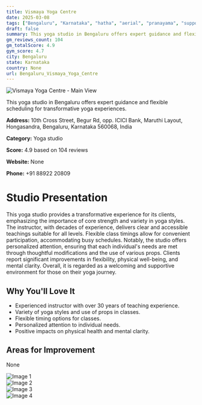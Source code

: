 ```yaml
---
title: Vismaya Yoga Centre
date: 2025-03-08
tags: ["Bengaluru", "Karnataka", "hatha", "aerial", "pranayama", "supportive atmosphere", "flexible scheduling", "Bengaluru"]  
draft: false
summary: This yoga studio in Bengaluru offers expert guidance and flexible scheduling for transformative yoga experiences.
gm_reviews_count: 104
gm_totalScore: 4.9
gym_score: 4.7
city: Bengaluru
state: Karnataka
country: None
url: Bengaluru_Vismaya_Yoga_Centre
---
```


<div className="aspect-[16/9] relative my-8">
  <img 
    src="https://lh5.googleusercontent.com/p/AF1QipNEKItZFKQ8FQ6dmb_S6JQnr3CgS-_dw-UjCljL=w1920-h1080-k-no"
    alt="Vismaya Yoga Centre - Main View"
    className="object-cover absolute inset-0 w-full h-full rounded-lg"
  />
</div>

This yoga studio in Bengaluru offers expert guidance and flexible scheduling for transformative yoga experiences.

**Address:** 10th Cross Street, Begur Rd, opp. ICICI Bank, Maruthi Layout, Hongasandra, Bengaluru, Karnataka 560068, India

**Category:** Yoga studio

**Score:** 4.9 based on 104 reviews

**Website:** None

**Phone:** +91 88922 20809

# Studio Presentation

This yoga studio provides a transformative experience for its clients, emphasizing the importance of core strength and variety in yoga styles. The instructor, with decades of experience, delivers clear and accessible teachings suitable for all levels. Flexible class timings allow for convenient participation, accommodating busy schedules. Notably, the studio offers personalized attention, ensuring that each individual's needs are met through thoughtful modifications and the use of various props. Clients report significant improvements in flexibility, physical well-being, and mental clarity. Overall, it is regarded as a welcoming and supportive environment for those on their yoga journey.



## Why You'll Love It

- Experienced instructor with over 30 years of teaching experience.
- Variety of yoga styles and use of props in classes.
- Flexible timing options for classes.
- Personalized attention to individual needs.
- Positive impacts on physical health and mental clarity.

## Areas for Improvement

None

<div className="grid grid-cols-1 xl:grid-cols-2 gap-4 my-8">
<div className="aspect-[4/3] relative"><img src="https://lh5.googleusercontent.com/p/AF1QipOoV1eIQiJ7sfU2Z7k4ZuUTO3JJ4Vf44uEt5rv8=w1920-h1080-k-no" alt="Image 1" className="object-cover absolute inset-0 w-full h-full rounded-lg" /></div>
<div className="aspect-[4/3] relative"><img src="https://lh5.googleusercontent.com/p/AF1QipPAXQ3Eo0IrXwF3CT8rSRdilITlS71cRP8ANguT=w1920-h1080-k-no" alt="Image 2" className="object-cover absolute inset-0 w-full h-full rounded-lg" /></div>
<div className="aspect-[4/3] relative"><img src="https://lh5.googleusercontent.com/p/AF1QipPEyJq-pRqh6-S6EyGu9_Iz7ARXeEzHtminViHv=w1920-h1080-k-no" alt="Image 3" className="object-cover absolute inset-0 w-full h-full rounded-lg" /></div>
<div className="aspect-[4/3] relative"><img src="https://lh5.googleusercontent.com/p/AF1QipM5LA5ZWytus5e0iTRe1tzJFAAVuB_vC3YVJZAP=w1920-h1080-k-no" alt="Image 4" className="object-cover absolute inset-0 w-full h-full rounded-lg" /></div>
</div>